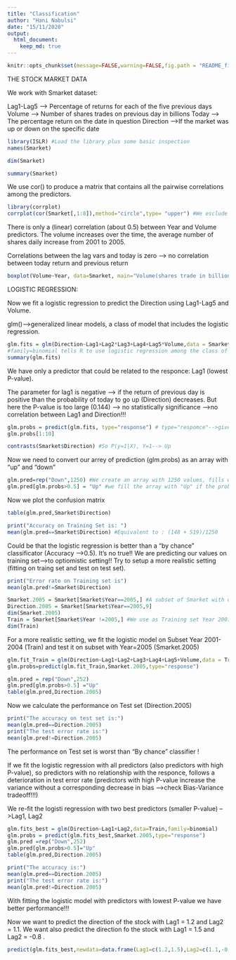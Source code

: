 ```yaml
---
title: "Classification"
author: "Hani Nabulsi"
date: "15/11/2020"
output:
  html_document:
    keep_md: true
---
```

```r
knitr::opts_chunk$set(message=FALSE,warning=FALSE,fig.path = "README_figs/README-" ) 
```
THE STOCK MARKET DATA

We work with Smarket dataset:

Lag1-Lag5 --> Percentage of returns for each of the five previous days
Volume --> Number of shares trades on previous day in billions
Today --> The percentage return on the date in question
Direction -->If the market was up or down on the specific date

```r
library(ISLR) #Load the library plus some basic inspection
names(Smarket)

dim(Smarket)

summary(Smarket)
```

We use cor() to produce a matrix that contains all the pairwise correlations among the predictors.
```r
library(corrplot)
corrplot(cor(Smarket[,1:8]),method="circle",type= "upper") #We esclude the direction because is qualitative
```

There is only a (linear) correlation (about 0.5) between Year and Volume predictors. The volume increases over the time, the average number of shares daily increase from 2001 to 2005.

Correlations between the lag vars and today is zero --> no correlation between today return and previous return

```r
boxplot(Volume~Year, data=Smarket, main="Volume(shares trade in billion) over the 2011-2005",xlab="Year",ylab="Volume",col="orange",border ="brown") #The average daily shares (avg volume) traded increase by the year!!! (cor index = 0.5)
```

LOGISTIC REGRESSION:

Now we fit a logistic regression to predict the Direction using Lag1-Lag5 and Volume.

glm()-->generalized linear models, a class of model that includes the logistic regression.
```r
glm.fits = glm(Direction~Lag1+Lag2*Lag3+Lag4+Lag5*Volume,data = Smarket,family=binomial)
#family=binomial tells R to use logistic regression among the class of generalized linear model.
summary(glm.fits)
```

We have only a predictor that could be related to the responce: Lag1 (lowest P-value).

The parameter for lag1 is negative --> if the return of previous day is positive than the probability of today to go up (Direction) decreases. But here the P-value is too large (0.144) --> no statistically significance -->no correlation between Lag1 and Direction!!!


```r
glm.probs = predict(glm.fits, type="response") # type="respomce"-->gives probability of the form P(y=1|X).If you dont tell on which data you'll do prediction is calculated on training set used for the fit.
glm.probs[1:10]
```
```r
contrasts(Smarket$Direction) #So P(y=1|X), Y=1--> Up
```

Now we need to convert our arrey of prediction (glm.probs) as an array with "up" and "down"

```r
glm.pred=rep("Down",1250) #We create an array with 1250 values, fills with "Down"
glm.pred[glm.probs>0.5] = "Up" #we fill the array with "Up" if the probability of this value in glm.probs array is > 0.5
```

Now we plot the confusion matrix

```r
table(glm.pred,Smarket$Direction)
```

```r
print("Accuracy on Training Set is: ")
mean(glm.pred==Smarket$Direction) #Equivalent to : (148 + 519)/1250
```

Could be that the logistic regression is better than a "by chance" classificator (Accuracy -->0.5). It's no true!! We are predicting our values on training set-->to optiomistic setting!! Try to setup a more realistic setting (fitting on traing set and test on test set).
```r
print("Error rate on Training set is")
mean(glm.pred!=Smarket$Direction)
```
```r
Smarket.2005 = Smarket[Smarket$Year==2005,] #A subset of Smarket with only the rows with Year = 2005
Direction.2005 = Smarket[Smarket$Year==2005,9] 
dim(Smarket.2005)
Train = Smarket[Smarket$Year !=2005,] #We use as Training set Year 2001-2004
dim(Train)
```

For a more realistic setting, we fit the logistic model on Subset Year 2001-2004 (Train)
and test it on subset with Year=2005 (Smarket.2005)
```r
glm.fit_Train = glm(Direction~Lag1+Lag2+Lag3+Lag4+Lag5+Volume,data = Train,family=binomial)
glm.probs=predict(glm.fit_Train,Smarket.2005,type="response")
```
```r
glm.pred = rep("Down",252)
glm.pred[glm.probs>0.5] ="Up"
table(glm.pred,Direction.2005)
```

Now we calculate the performance on Test set (Direction.2005)

```r
print("The accuracy on test set is:")
mean(glm.pred==Direction.2005)
print("The test error rate is:")
mean(glm.pred!=Direction.2005)
```

The performance on Test set is worst than "By chance" classifier !

If we fit the logistic regression with all predictors (also predictors with high P-value), so predictors with no relationship with the responce, follows a deterioration in test error rate (predictors with high P-value increase the variance without a corresponding decrease in bias -->check Bias-Variance tradeoff!!!)

We re-fit the logisti regression with two best predictors (smaller P-value) -->Lag1, Lag2

```r
glm.fits_best = glm(Direction~Lag1+Lag2,data=Train,family=binomial)
glm.probs = predict(glm.fits_best,Smarket.2005,type="response")
glm.pred =rep("Down",252)
glm.pred[glm.probs>0.5]="Up"
table(glm.pred,Direction.2005)
```

```r
print("The accuracy is:")
mean(glm.pred==Direction.2005)
print("The test error rate is:")
mean(glm.pred!=Direction.2005)
```

With fitting the logistic model with predictors with lowest P-value we have better performance!!!

Now we want to predict the direction of the stock with Lag1 = 1.2 and Lag2 = 1.1. We want also predict the direction fo the stock with Lag1 = 1.5 and Lag2 = -0.8 .
```r
predict(glm.fits_best,newdata=data.frame(Lag1=c(1.2,1.5),Lag2=c(1.1,-0.8)),type ="response") #<0.5-->the market goes down in both scenarios
```


